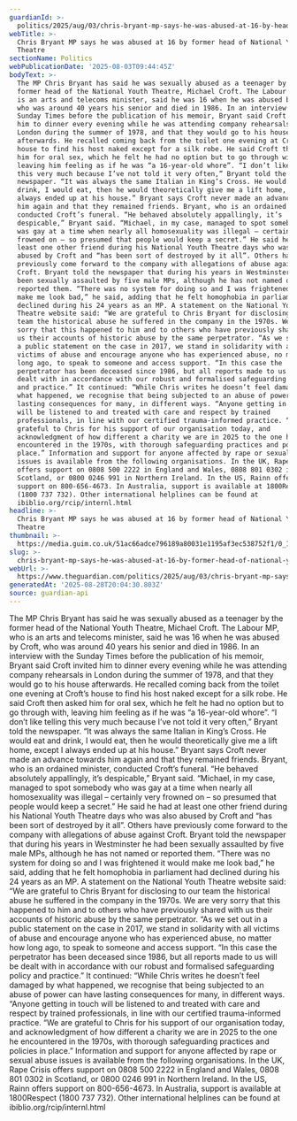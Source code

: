 ```yaml
---
guardianId: >-
  politics/2025/aug/03/chris-bryant-mp-says-he-was-abused-at-16-by-head-of-national-youth-theatre-michael-croft
webTitle: >-
  Chris Bryant MP says he was abused at 16 by former head of National Youth
  Theatre
sectionName: Politics
webPublicationDate: '2025-08-03T09:44:45Z'
bodyText: >-
  The MP Chris Bryant has said he was sexually abused as a teenager by the
  former head of the National Youth Theatre, Michael Croft. The Labour MP, who
  is an arts and telecoms minister, said he was 16 when he was abused by Croft,
  who was around 40 years his senior and died in 1986. In an interview with the
  Sunday Times before the publication of his memoir, Bryant said Croft invited
  him to dinner every evening while he was attending company rehearsals in
  London during the summer of 1978, and that they would go to his house
  afterwards. He recalled coming back from the toilet one evening at Croft’s
  house to find his host naked except for a silk robe. He said Croft then asked
  him for oral sex, which he felt he had no option but to go through with,
  leaving him feeling as if he was “a 16-year-old whore”. “I don’t like telling
  this very much because I’ve not told it very often,” Bryant told the
  newspaper. “It was always the same Italian in King’s Cross. He would eat and
  drink, I would eat, then he would theoretically give me a lift home, except I
  always ended up at his house.” Bryant says Croft never made an advance towards
  him again and that they remained friends. Bryant, who is an ordained minister,
  conducted Croft’s funeral. “He behaved absolutely appallingly, it’s
  despicable,” Bryant said. “Michael, in my case, managed to spot somebody who
  was gay at a time when nearly all homosexuality was illegal – certainly very
  frowned on – so presumed that people would keep a secret.” He said he had at
  least one other friend during his National Youth Theatre days who was also
  abused by Croft and “has been sort of destroyed by it all”. Others have
  previously come forward to the company with allegations of abuse against
  Croft. Bryant told the newspaper that during his years in Westminster he had
  been sexually assaulted by five male MPs, although he has not named or
  reported them. “There was no system for doing so and I was frightened it would
  make me look bad,” he said, adding that he felt homophobia in parliament had
  declined during his 24 years as an MP. A statement on the National Youth
  Theatre website said: “We are grateful to Chris Bryant for disclosing to our
  team the historical abuse he suffered in the company in the 1970s. We are very
  sorry that this happened to him and to others who have previously shared with
  us their accounts of historic abuse by the same perpetrator. “As we set out in
  a public statement on the case in 2017, we stand in solidarity with all
  victims of abuse and encourage anyone who has experienced abuse, no matter how
  long ago, to speak to someone and access support. “In this case the
  perpetrator has been deceased since 1986, but all reports made to us will be
  dealt with in accordance with our robust and formalised safeguarding policy
  and practice.” It continued: “While Chris writes he doesn’t feel damaged by
  what happened, we recognise that being subjected to an abuse of power can have
  lasting consequences for many, in different ways. “Anyone getting in touch
  will be listened to and treated with care and respect by trained
  professionals, in line with our certified trauma-informed practice. “We are
  grateful to Chris for his support of our organisation today, and
  acknowledgment of how different a charity we are in 2025 to the one he
  encountered in the 1970s, with thorough safeguarding practices and policies in
  place.” Information and support for anyone affected by rape or sexual abuse
  issues is available from the following organisations. In the UK, Rape Crisis
  offers support on 0808 500 2222 in England and Wales, 0808 801 0302 in
  Scotland, or 0800 0246 991 in Northern Ireland. In the US, Rainn offers
  support on 800-656-4673. In Australia, support is available at 1800Respect
  (1800 737 732). Other international helplines can be found at
  ibiblio.org/rcip/internl.html
headline: >-
  Chris Bryant MP says he was abused at 16 by former head of National Youth
  Theatre
thumbnail: >-
  https://media.guim.co.uk/51ac66adce796189a80031e1195af3ec538752f1/0_1839_5476_4382/500.jpg
slug: >-
  chris-bryant-mp-says-he-was-abused-at-16-by-former-head-of-national-youth-theatre
webUrl: >-
  https://www.theguardian.com/politics/2025/aug/03/chris-bryant-mp-says-he-was-abused-at-16-by-head-of-national-youth-theatre-michael-croft
generatedAt: '2025-08-28T20:04:30.803Z'
source: guardian-api
---
```

The MP Chris Bryant has said he was sexually abused as a teenager by the former head of the National Youth Theatre, Michael Croft. The Labour MP, who is an arts and telecoms minister, said he was 16 when he was abused by Croft, who was around 40 years his senior and died in 1986. In an interview with the Sunday Times before the publication of his memoir, Bryant said Croft invited him to dinner every evening while he was attending company rehearsals in London during the summer of 1978, and that they would go to his house afterwards. He recalled coming back from the toilet one evening at Croft’s house to find his host naked except for a silk robe. He said Croft then asked him for oral sex, which he felt he had no option but to go through with, leaving him feeling as if he was “a 16-year-old whore”. “I don’t like telling this very much because I’ve not told it very often,” Bryant told the newspaper. “It was always the same Italian in King’s Cross. He would eat and drink, I would eat, then he would theoretically give me a lift home, except I always ended up at his house.” Bryant says Croft never made an advance towards him again and that they remained friends. Bryant, who is an ordained minister, conducted Croft’s funeral. “He behaved absolutely appallingly, it’s despicable,” Bryant said. “Michael, in my case, managed to spot somebody who was gay at a time when nearly all homosexuality was illegal – certainly very frowned on – so presumed that people would keep a secret.” He said he had at least one other friend during his National Youth Theatre days who was also abused by Croft and “has been sort of destroyed by it all”. Others have previously come forward to the company with allegations of abuse against Croft. Bryant told the newspaper that during his years in Westminster he had been sexually assaulted by five male MPs, although he has not named or reported them. “There was no system for doing so and I was frightened it would make me look bad,” he said, adding that he felt homophobia in parliament had declined during his 24 years as an MP. A statement on the National Youth Theatre website said: “We are grateful to Chris Bryant for disclosing to our team the historical abuse he suffered in the company in the 1970s. We are very sorry that this happened to him and to others who have previously shared with us their accounts of historic abuse by the same perpetrator. “As we set out in a public statement on the case in 2017, we stand in solidarity with all victims of abuse and encourage anyone who has experienced abuse, no matter how long ago, to speak to someone and access support. “In this case the perpetrator has been deceased since 1986, but all reports made to us will be dealt with in accordance with our robust and formalised safeguarding policy and practice.” It continued: “While Chris writes he doesn’t feel damaged by what happened, we recognise that being subjected to an abuse of power can have lasting consequences for many, in different ways. “Anyone getting in touch will be listened to and treated with care and respect by trained professionals, in line with our certified trauma-informed practice. “We are grateful to Chris for his support of our organisation today, and acknowledgment of how different a charity we are in 2025 to the one he encountered in the 1970s, with thorough safeguarding practices and policies in place.” Information and support for anyone affected by rape or sexual abuse issues is available from the following organisations. In the UK, Rape Crisis offers support on 0808 500 2222 in England and Wales, 0808 801 0302 in Scotland, or 0800 0246 991 in Northern Ireland. In the US, Rainn offers support on 800-656-4673. In Australia, support is available at 1800Respect (1800 737 732). Other international helplines can be found at ibiblio.org/rcip/internl.html
